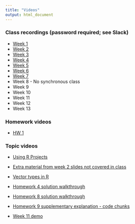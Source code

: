 ```yaml
---
title: "Videos"
output: html_document
---
```


### Class recordings (password required; see Slack)

- [Week 1](https://tennessee.zoom.us/rec/share/rRprrDMdgVRM9xserfYhQnlmm8D4EBChSKQWS3ya1SYUCH4or2CY7qNFj3l214wk.KQDipfxXNZrY38ad)
- [Week 2](https://tennessee.zoom.us/rec/share/bdjN_zHz7VqphHg8d3Y2DVmNlcRK2Ocms7gcTpRjBA0LXaS-5freubRWbko92kAP.iyhVOK7vsp73Ncmy)
- [Week 3](https://tennessee.zoom.us/rec/share/IIDRdgajy2BQNDymE_73rL7dP4bVM72FxH_jnwKMg-wHcFcyH6z_-5zsZZqivbj2.5Hb3GVORhi7Vj-xI)
- [Week 4](https://tennessee.zoom.us/rec/share/SSfLL0p5mPq8GVehvkadNRkdeWnrocnSW70xL5AurFs7OegIQI_KH0LYYEPB-EIW._oaNXpDRlQWvCn1s)
- [Week 5](https://tennessee.zoom.us/rec/share/1EPrjKwWM382FgkCgwn6UaOWpU4Gbt44tpUWu0z_MrvndLpFG7ixcjjr-RgA6QM.rVBPF3SsVC2n6eZh)
- [Week 6](https://tennessee.zoom.us/rec/share/Wtk2Glo6el2HaPRKSZSuJBwUIOreON7LLv607uGbZVjwltXPD6S2-xysOsMXrsl8.--_s11em6U-1-6fC)
- [Week 7](https://tennessee.zoom.us/rec/share/r65DutSapzjKNxxBT01yVV3Cpd7JAqcwDPxKBzxTx94kJrEbb08tpL5F9Mxw7CzR.8R5sJVdj8hb7y1aj)
- Week 8 - No synchronous class
- Week 9
- Week 10
- Week 11
- Week 12
- Week 13

### Homework videos 

- [HW 1](https://tennessee.zoom.us/rec/share/xLBmj7lqdmANkRVB2SvL4pBTX4hng3jpxw0znH5FWi2CIGHmfg5q_H9g5QkduT5s.WAV9rRzzyH9UXwZ7?startTime=1611332611000)

### Topic videos

- [Using R Projects](https://tennessee.zoom.us/rec/share/6Ch_B0VQSh4XOmRXw3Zum7cZ_M7HaVoYErPn8WPBP6Ylf3MKK1OrtMfa9-HmWVOR.7cl4Un1DdOnEFbu1)

- [Extra material from week 2 slides not covered in class](https://tennessee.zoom.us/rec/play/58gQ7qPUZcJykRzH0RaxRsCnvPyPMQbY-Aqji8mOv5_0ZVq4M32zV0Q0mED1PCNChSCmSIWPOG288_4V.aOWdsvvdQQubCvA2?autoplay=true&startTime=1611893850000)

- [Vector types in R](https://tennessee.zoom.us/rec/play/U4qu4FZcAM6An6QE8yuWHE7l3M3QvvkaNndsiRxDKTF9NcBtMWs5l3rm6Xhm2ztrvi3l3wi2WCu2ahUt._yJXDuWJYfV4Twkh?continueMode=true)

- [Homework 4 solution walkthrough](https://tennessee.zoom.us/rec/share/4ZYWWBQYkA4_4YWP_-twc_F229EXtOHCb3H7CcLkWK0krYwrnGFB9y4-grcwNVtR.WnvBsBar64vEQSwE)

- [Homework 8 solution walkthrough](https://tennessee.zoom.us/rec/share/TEryKqSo7zyZx53uQ_RZBDgE4ybumOoGGVOzDvYx9i_shMnPocuQVur0gGJhnSQ.-I9nQGVkY7d57ir_)

- [Homework 9 supplementary explanation - code chunks](https://tennessee.zoom.us/rec/share/wCxEUXjYysY5Zb2mjpyNUMzP6W-rgyf9bOA6scu-tVOggeR6TQEXW3gvhG9R5Eov.FLxCdBmt3fgxLgiy )

- [Week 11 demo](https://tennessee.zoom.us/rec/share/BxDFhbdafdxV6_FMl-fgtph3XZAZc_GwFaeYvzPYkswetiZF_BPtr6gjZCyRYbVV.IxdzaU4zmC_Y7uRl)